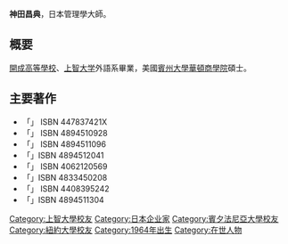 {{unreferenced|time=2018-10-25T12:35:40+00:00}}
{{japanese|japanese=神田 昌典|kana=かんだ まさのり|romaji=Kanda Masanori}}
'''神田昌典'''，日本管理學大師。

==概要==
[[開成高等學校|開成高等學校]]、[[上智大学|上智大学]]外語系畢業，美國[[賓州大學|賓州大學]][[華頓商學院|華頓商學院]]碩士。

==主要著作==
*「{{lang|ja|60分間・企業ダントツ化プロジェクト}}」 ISBN 447837421X
*「{{lang|ja|あなたの会社が90日で儲かる!-感情マーケティングでお客をつかむ}}」 ISBN 4894510928
*「{{lang|ja|口コミ伝染病-お客がお客を連れてくる実践プログラム}}」 ISBN 4894511096
*「{{lang|ja|仕事のヒント}}」ISBN 4894512041
*「{{lang|ja|成功者の告白 5年間の起業ノウハウを3時間で学べる物語}}」 ISBN 4062120569
*「{{lang|ja|楽しい仕事}}」ISBN 4833450208
*「{{lang|ja|なぜ春はこない?}}」 ISBN 4408395242
*「{{lang|ja|非常識な成功法則}}」ISBN 4894511304

{{Japan-academic-bio-stub}}
{{DEFAULTSORT: Kanda, Masanori}}
[[Category:上智大學校友|Category:上智大學校友]]
[[Category:日本企业家|Category:日本企业家]]
[[Category:賓夕法尼亞大學校友|Category:賓夕法尼亞大學校友]]
[[Category:紐約大學校友|Category:紐約大學校友]]
[[Category:1964年出生|Category:1964年出生]]
[[Category:在世人物|Category:在世人物]]